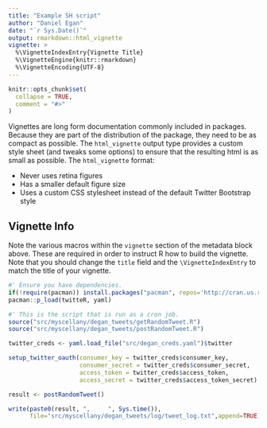 ```yaml
---
title: "Example SH script"
author: "Daniel Egan"
date: "`r Sys.Date()`"
output: rmarkdown::html_vignette
vignette: >
  %\VignetteIndexEntry{Vignette Title}
  %\VignetteEngine{knitr::rmarkdown}
  %\VignetteEncoding{UTF-8}
---
```


```r
knitr::opts_chunk$set(
  collapse = TRUE,
  comment = "#>"
)
```

Vignettes are long form documentation commonly included in packages. Because they are part of the distribution of the package, they need to be as compact as possible. The `html_vignette` output type provides a custom style sheet (and tweaks some options) to ensure that the resulting html is as small as possible. The `html_vignette` format:

- Never uses retina figures
- Has a smaller default figure size
- Uses a custom CSS stylesheet instead of the default Twitter Bootstrap style

## Vignette Info

Note the various macros within the `vignette` section of the metadata block above. These are required in order to instruct R how to build the vignette. Note that you should change the `title` field and the `\VignetteIndexEntry` to match the title of your vignette.

```r
#' Ensure you have dependencies. 
if(!require(pacman)) install.packages("pacman", repos='http://cran.us.r-project.org')
pacman::p_load(twitteR, yaml)

#' This is the script that is run as a cron job.
source("src/myscellany/degan_tweets/getRandomTweet.R")
source("src/myscellany/degan_tweets/postRandomTweet.R")

twitter_creds <- yaml.load_file("src/degan_creds.yaml")$twitter

setup_twitter_oauth(consumer_key = twitter_creds$consumer_key, 
                    consumer_secret = twitter_creds$consumer_secret, 
                    access_token = twitter_creds$access_token, 
                    access_secret = twitter_creds$access_token_secret)

result <- postRandomTweet()

write(paste0(result, ",     ", Sys.time()),
      file="src/myscellany/degan_tweets/log/tweet_log.txt",append=TRUE)

```
